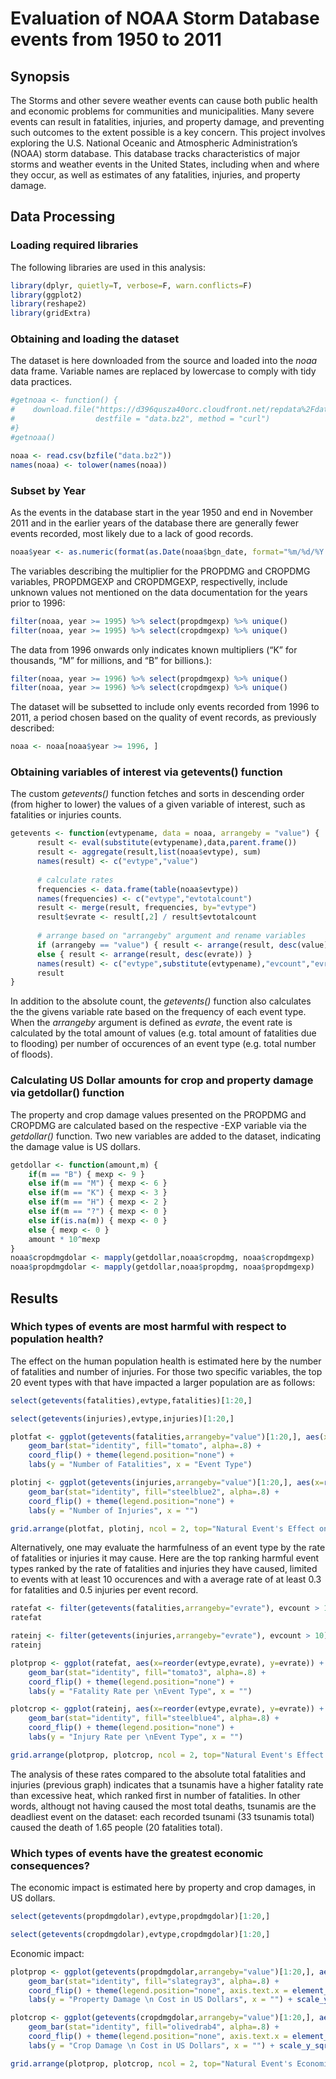 # Evaluation of NOAA Storm Database events from 1950 to 2011

## Synopsis

The Storms and other severe weather events can cause both public health and economic problems for communities and municipalities. Many severe events can result in fatalities, injuries, and property damage, and preventing such outcomes to the extent possible is a key concern. This project involves exploring the U.S. National Oceanic and Atmospheric Administration's (NOAA) storm database. This database tracks characteristics of major storms and weather events in the United States, including when and where they occur, as well as estimates of any fatalities, injuries, and property damage.

## Data Processing

### Loading required libraries

The following libraries are used in this analysis:

```r
library(dplyr, quietly=T, verbose=F, warn.conflicts=F)
library(ggplot2)
library(reshape2)
library(gridExtra)
```


### Obtaining and loading the dataset

The dataset is here downloaded from the source and loaded into the *noaa* data frame. Variable names are replaced by lowercase to comply with tidy data practices.

```r
#getnoaa <- function() { 
#    download.file("https://d396qusza40orc.cloudfront.net/repdata%2Fdata%2FStormData.csv.bz2", 
#                  destfile = "data.bz2", method = "curl")
#}
#getnoaa()

noaa <- read.csv(bzfile("data.bz2"))
names(noaa) <- tolower(names(noaa))
```

### Subset by Year

As the events in the database start in the year 1950 and end in November 2011 and in the earlier years of the database there are generally fewer events recorded, most likely due to a lack of good records. 

```r
noaa$year <- as.numeric(format(as.Date(noaa$bgn_date, format="%m/%d/%Y %H:%M:%S"),"%Y"))
```

The variables describing the multiplier for the PROPDMG and CROPDMG variables, PROPDMGEXP and CROPDMGEXP, respectivelly, include unknown values not mentioned on the data documentation for the years prior to 1996:

```r
filter(noaa, year >= 1995) %>% select(propdmgexp) %>% unique()
filter(noaa, year >= 1995) %>% select(cropdmgexp) %>% unique()
```

The data from 1996 onwards only indicates known multipliers (“K” for thousands, “M” for millions, and “B” for billions.):
```r
filter(noaa, year >= 1996) %>% select(propdmgexp) %>% unique()
filter(noaa, year >= 1996) %>% select(cropdmgexp) %>% unique()
```

The dataset will be subsetted to include only events recorded from 1996 to 2011, a period chosen based on the quality of event records, as previously described: 

```r
noaa <- noaa[noaa$year >= 1996, ]
```


### Obtaining variables of interest via getevents() function

The custom *getevents()* function fetches and sorts in descending order (from higher to lower) the values of a given variable of interest, such as fatalities or injuries counts.

```r
getevents <- function(evtypename, data = noaa, arrangeby = "value") {
      result <- eval(substitute(evtypename),data,parent.frame())
      result <- aggregate(result,list(noaa$evtype), sum) 
      names(result) <- c("evtype","value")
      
      # calculate rates
      frequencies <- data.frame(table(noaa$evtype))
      names(frequencies) <- c("evtype","evtotalcount")
      result <- merge(result, frequencies, by="evtype")
      result$evrate <- result[,2] / result$evtotalcount
      
      # arrange based on "arrangeby" argument and rename variables
      if (arrangeby == "value") { result <- arrange(result, desc(value)) }
      else { result <- arrange(result, desc(evrate)) }
      names(result) <- c("evtype",substitute(evtypename),"evcount","evrate")
      result
}
```

In addition to the absolute count, the *getevents()* function also calculates the the givens variable rate based on the frequency of each event type. When the *arrangeby* argument is defined as *evrate*, the event rate is calculated by the total amount of values (e.g. total amount of fatalities due to flooding) per number of occurences of an event type (e.g. total number of floods).


### Calculating US Dollar amounts for crop and property damage via getdollar() function

The property and crop damage values presented on the PROPDMG and CROPDMG are calculated based on the respective -EXP variable via the *getdollar()* function. Two new variables are added to the dataset, indicating the damage value is US dollars.

```r
getdollar <- function(amount,m) {
    if(m == "B") { mexp <- 9 }
    else if(m == "M") { mexp <- 6 }
    else if(m == "K") { mexp <- 3 }
    else if(m == "H") { mexp <- 2 }
    else if(m == "?") { mexp <- 0 }
    else if(is.na(m)) { mexp <- 0 }
    else { mexp <- 0 }
    amount * 10^mexp
}
noaa$cropdmgdolar <- mapply(getdollar,noaa$cropdmg, noaa$cropdmgexp)
noaa$propdmgdolar <- mapply(getdollar,noaa$propdmg, noaa$propdmgexp)
```



## Results

### Which types of events are most harmful with respect to population health?

The effect on the human population health is estimated here by the number of fatalities and number of injuries. For those two specific variables, the top 20 event types with that have impacted a larger population are as follows:

```r
select(getevents(fatalities),evtype,fatalities)[1:20,]
```

```r
select(getevents(injuries),evtype,injuries)[1:20,]
```

```r
plotfat <- ggplot(getevents(fatalities,arrangeby="value")[1:20,], aes(x=reorder(evtype,fatalities), y=fatalities)) +
    geom_bar(stat="identity", fill="tomato", alpha=.8) +
    coord_flip() + theme(legend.position="none") +
    labs(y = "Number of Fatalities", x = "Event Type")

plotinj <- ggplot(getevents(injuries,arrangeby="value")[1:20,], aes(x=reorder(evtype,injuries), y=injuries)) +
    geom_bar(stat="identity", fill="steelblue2", alpha=.8) +
    coord_flip() + theme(legend.position="none") +
    labs(y = "Number of Injuries", x = "")

grid.arrange(plotfat, plotinj, ncol = 2, top="Natural Event's Effect on Human Population Health in the U.S. between 1996 and 2011")

```

Alternatively, one may evaluate the harmfulness of an event type by the rate of fatalities or injuries it may cause. Here are the top ranking harmful event types ranked by the rate of fatalities and injuries they have caused, limited to events with at least 10 occurences and with a average rate of at least 0.3 for fatalities and 0.5 injuries per event record.

```r
ratefat <- filter(getevents(fatalities,arrangeby="evrate"), evcount > 10) %>% select(evtype,evrate) %>% filter(evrate > 0.3)
ratefat
```

```r
rateinj <- filter(getevents(injuries,arrangeby="evrate"), evcount > 10) %>% select(evtype,evrate) %>% filter(evrate > 0.5)
rateinj
```

```r
plotprop <- ggplot(ratefat, aes(x=reorder(evtype,evrate), y=evrate)) +
    geom_bar(stat="identity", fill="tomato3", alpha=.8) +
    coord_flip() + theme(legend.position="none") +
    labs(y = "Fatality Rate per \nEvent Type", x = "") 

plotcrop <- ggplot(rateinj, aes(x=reorder(evtype,evrate), y=evrate)) +
    geom_bar(stat="identity", fill="steelblue4", alpha=.8) +
    coord_flip() + theme(legend.position="none") +
    labs(y = "Injury Rate per \nEvent Type", x = "")

grid.arrange(plotprop, plotcrop, ncol = 2, top="Natural Event's Effect on Human Population Health in the U.S. between 1996 and 2011")

```

The analysis of these rates compared to the absolute total fatalities and injuries (previous graph) indicates that a tsunamis have a higher fatality rate than excessive heat, which ranked first in number of fatalities. In other words, althougt not having caused the most total deaths, tsunamis are the deadliest event on the dataset: each recorded tsunami (33 tsunamis total) caused the death of 1.65 people (20 fatalities total).


### Which types of events have the greatest economic consequences?

The economic impact is estimated here by property and crop damages, in US dollars.

```r
select(getevents(propdmgdolar),evtype,propdmgdolar)[1:20,]
```

```r
select(getevents(cropdmgdolar),evtype,cropdmgdolar)[1:20,]
```

Economic impact:

```r
plotprop <- ggplot(getevents(propdmgdolar,arrangeby="value")[1:20,], aes(x=reorder(evtype,propdmgdolar), y=propdmgdolar)) +
    geom_bar(stat="identity", fill="slategray3", alpha=.8) +
    coord_flip() + theme(legend.position="none", axis.text.x = element_text(angle = 90, hjust = 1)) +
    labs(y = "Property Damage \n Cost in US Dollars", x = "") + scale_y_sqrt()

plotcrop <- ggplot(getevents(cropdmgdolar,arrangeby="value")[1:20,], aes(x=reorder(evtype,cropdmgdolar), y=cropdmgdolar)) +
    geom_bar(stat="identity", fill="olivedrab4", alpha=.8) +
    coord_flip() + theme(legend.position="none", axis.text.x = element_text(angle = 90, hjust = 1)) +
    labs(y = "Crop Damage \n Cost in US Dollars", x = "") + scale_y_sqrt()

grid.arrange(plotprop, plotcrop, ncol = 2, top="Natural Event's Economical Impact in the U.S. between 1996 and 2011 \n (square root scale)")

```

